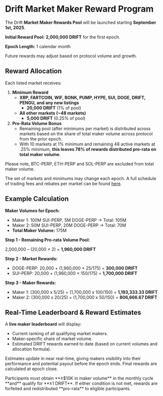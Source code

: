 
# Drift Market Maker Reward Program

The Drift **Market Maker Rewards Pool** will be launched starting **September 1st, 2025**.

**Initial Reward Pool:** **2,000,000 DRIFT** for the first epoch.

**Epoch Length:** 1 calendar month 

Future rewards may adjust based on protocol volume and growth.

## Reward Allocation

Each listed market receives:

1. **Minimum Reward**
    - **XRP, FARTCOIN, WIF, BONK, PUMP, HYPE, SUI, DOGE, DRIFT, PENGU, and any new listings**
        - **20,000 DRIFT** (1% of pool)
    - **All other markets (~48 markets)**
        - **5,000 DRIFT** (0.25% of pool)
2. **Pro-Rata Volume Bonus**
    - Remaining pool (after minimums per market) is distributed across markets based on the share of total maker volume across protocol from the prior epoch.
    - With 10 markets at 1% minimum and remaining 48 active markets at .25% minimum, **this leaves 78% of rewards distributed pro-rata on total maker volume**.

<Callout type="warning" emoji="⚠️">
Please note, BTC-PERP, ETH-PERP and SOL-PERP are excluded from total maker volume.
</Callout>

The set of markets and minimums may change each epoch. A full schedule of trading fees and rebates per market can be found [here](https://docs.drift.trade/trading/trading-fees).

## Example Calculation

**Maker Volumes for Epoch:**

- Maker 1: 100M SUI-PERP, 5M DOGE-PERP → Total: 105M
- Maker 2: 50M SUI-PERP, 20M DOGE-PERP → Total: 70M
- **Total Maker Volume:** 175M

**Step 1 - Remaining Pro-rata Volume Pool:**

2,000,000 – (20,000 × 2) = **1,960,000 DRIFT**

**Step 2 - Market Rewards:**

- DOGE-PERP: 20,000 + (1,960,000 × 25/175) = **300,000 DRIFT**
- SUI-PERP: 20,000 + (1,960,000 × 150/175) = **1,700,000 DRIFT**

**Step 3 - Maker Rewards:**

- Maker 1: (300,000 x 5/25) + (1,700,000 x 100/150) = **1,193,333.33 DRIFT**
- Maker 2: (300,000 x 20/25) + (1,700,000 x 50/150) = **806,666.67 DRIFT**

## Real-Time Leaderboard & Reward Estimates

A **live maker leaderboard** will display:

- Current ranking of all qualifying market makers.
- Maker-specific share of market volume.
- Estimated DRIFT rewards earned to date (based on current volumes and allocation formula).

Estimates update in near real-time, giving makers visibility into their performance and potential payout before the epoch ends. Final rewards are calculated at epoch close.

<Callout type="warning" emoji="⚠️">
Participants must obtain **≥$10K in maker volume** in the monthly cycle **and** qualify for **≥1 DRIFT**. If either condition is not met, rewards are forfeited and redistributed **pro-rata** to eligible participants.
</Callout>
